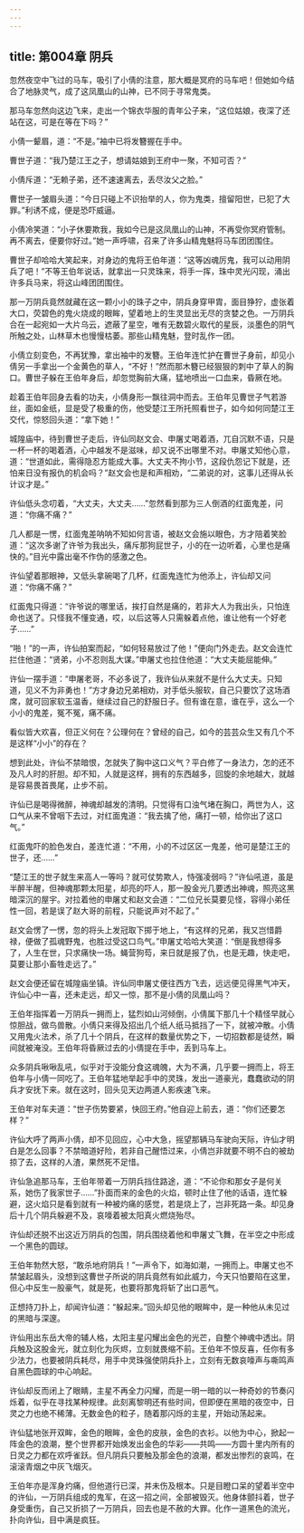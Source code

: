 ```yaml
---
---
---
```

title: 第004章 阴兵
---





忽然夜空中飞过的马车，吸引了小倩的注意，那大概是冥府的马车吧！但她如今结合了地脉灵气，成了这凤凰山的山神，已不同于寻常鬼类。

那马车忽然向这边飞来，走出一个锦衣华服的青年公子来，“这位姑娘，夜深了还站在这，可是在等在下吗？”

小倩一颦眉，道：“不是。”袖中已将发簪握在手中。

曹世子道：“我乃楚江王之子，想请姑娘到王府中一聚，不知可否？”

小倩斥道：“无赖子弟，还不速速离去，丢尽汝父之脸。”

曹世子一皱眉头道：“今日只碰上不识抬举的人，你为鬼类，擅留阳世，已犯了大罪。”利诱不成，便是恐吓威逼。

小倩冷笑道：“小子休要欺我，我如今已是这凤凰山的山神，不再受你冥府管制。再不离去，便要你好过。”她一声呼啸，召来了许多山精鬼魅将马车团团围住。

曹世子却哈哈大笑起来，对身边的鬼将王伯年道：“这等凶魂厉鬼，我可以动用阴兵了吧！”不等王伯年说话，就拿出一只灵珠来，将手一挥，珠中灵光闪现，涌出许多兵马来，将这山峰团团围住。

那一万阴兵竟然就藏在这一颗小小的珠子之中，阴兵身穿甲胄，面目狰狞，虚张着大口，荧碧色的鬼火烧成的眼眸，望着地上的生灵显出无尽的贪婪之色。一万阴兵合在一起宛如一大片乌云，遮蔽了星空，唯有无数碧火取代的星辰，淡墨色的阴气所触之处，山林草木也慢慢枯萎。那些山精鬼魅，登时乱作一团。

小倩立刻变色，不再犹豫，拿出袖中的发簪。王伯年连忙护在曹世子身前，却见小倩另一手拿出一个金黄色的草人，“不好！”然而那木簪已经狠狠的刺中了草人的胸口。曹世子躲在王伯年身后，却忽觉胸前大痛，猛地喷出一口血来，昏厥在地。

趁着王伯年回身去看的功夫，小倩身形一飘往洞中而去。王伯年见曹世子气若游丝，面如金纸，显是受了极重的伤，他受楚江王所托照看世子，如今如何同楚江王交代，惊怒回头道：“拿下她！”

城隍庙中，待到曹世子走后，许仙同赵文会、申屠丈喝着酒，兀自沉默不语，只是一杯一杯的喝着酒，心中越发不是滋味，却又说不出哪里不对。申屠丈知他心意，道：“世道如此，需得隐忍方能成大事。大丈夫不拘小节，这段仇怨记下就是，还怕来日没有报仇的机会吗？”赵文会也是和声相劝，“二弟说的对，这事儿还得从长计议才是。”

许仙低头念叨着，“大丈夫，大丈夫……”忽然看到那为三人倒酒的红面鬼差，问道：“你痛不痛？”

几人都是一愣，红面鬼差呐呐不知如何言语，被赵文会施以眼色，方才陪着笑脸道：“这次多谢了许爷为我出头，痛斥那狗屁世子，小的在一边听着，心里也是痛快的。”目光中露出毫不作伪的感激之色。

许仙望着那眼神，又低头拿碗喝了几杯，红面鬼连忙为他添上，许仙却又问道：“你痛不痛？”

红面鬼只得道：“许爷说的哪里话，挨打自然是痛的，若非大人为我出头，只怕连命也送了。只怪我不懂变通，哎，以后这等人只需躲着点他，谁让他有一个好老子……”

“啪！”的一声，许仙拍案而起，“如何轻易放过了他！”便向门外走去。赵文会连忙拦住他道：“贤弟，小不忍则乱大谋。”申屠丈也拉住他道：“大丈夫能屈能伸。”

许仙一摆手道：“申屠老哥，不必多说了，我许仙从来就不是什么大丈夫。只知道，见义不为非勇也！”方才身边兄弟相劝，对手低头服软，自己只要饮了这场酒席，就可回家软玉温香，继续过自己的舒服日子。但有谁在意，谁在乎，这么一个小小的鬼差，冤不冤，痛不痛。

看似皆大欢喜，但正义何在？公理何在？曾经的自己，如今的芸芸众生又有几个不是这样“小小”的存在？

想到此处，许仙不禁暗恨，怎就失了胸中这口义气？平白修了一身法力，怎的还不及凡人时的肝胆。却不知，人就是这样，拥有的东西越多，回旋的余地越大，就越是容易畏首畏尾，止步不前。

许仙已是喝得微醉，神魂却越发的清明。只觉得有口浊气堵在胸口，两世为人，这口气从来不曾咽下去过，对红面鬼道：“我去擒了他，痛打一顿，给你出了这口气。”

红面鬼吓的脸色发白，差连忙道：“不用，小的不过区区一鬼差，他可是楚江王的世子，还……”

“楚江王的世子就生来高人一等吗？就可仗势欺人，恃强凌弱吗？”许仙吼道，虽是半醉半醒，但神魂那颗太阳星，却亮的吓人，那一股金光几要透出神魂，照亮这黑暗深沉的屋宇。对拉着他的申屠丈和赵文会道：“二位兄长莫要见怪，容得小弟任性一回，若是误了赵大哥的前程，只能说声对不起了。”

赵文会愣了一愣，忽的将头上发冠取下掷于地上，“有这样的兄弟，我又岂惜爵禄，便做了孤魂野鬼，也胜过受这口鸟气。”申屠丈哈哈大笑道：“倒是我想得多了，人生在世，只求痛快一场。蝇营狗芶，来日就是报了仇，也是无趣，快走吧，莫要让那小畜牲走远了。”

赵文会便还留在城隍庙坐镇。许仙同申屠丈便往西方飞去，远远便见得黑气冲天，许仙心中一喜，还未走远，却又一惊，那不是小倩的凤凰山吗？

王伯年指挥着一万阴兵一拥而上，猛烈如山河倾倒，小倩属下那几十个精怪早就心惊胆战，做鸟兽散。小倩只来得及招出几个纸人纸马抵挡了一下，就被冲散。小倩又用鬼火法术，杀了几十个阴兵，在这样的数量优势之下，一切招数都是徒然，瞬间就被淹没。王伯年将昏厥过去的小倩提在手中，丢到马车上。

众多阴兵啾啾乱吼，似乎对于没能分食这魂魄，大为不满，几乎要一拥而上，将王伯年与小倩一同吃了。王伯年猛地举起手中的灵珠，发出一道豪光，蠢蠢欲动的阴兵才安抚下来。就在这时，回头见天边两道人影疾速飞来。

王伯年对车夫道：“世子伤势要紧，快回王府。”他自迎上前去，道：“你们还要怎样？”

许仙大呼了两声小倩，却不见回应，心中大急，摇望那辆马车驶向天际，许仙才明白是怎么回事？不禁暗道好险，若非自己醒悟过来，小倩岂非就要不明不白的被劫掠了去，这样的人渣，果然死不足惜。

许仙急追那马车，王伯年带着一万阴兵挡住路途，道：“不论你和那女子是何关系，她伤了我家世子……”扑面而来的金色的火焰，顿时止住了他的话语，连忙躲避，这火焰只是看到就有一种被灼痛的感觉，若是烧上了，岂非死路一条。却见身后十几个阴兵躲避不及，哀嚎着被太阳真火燃烧殆尽。

许仙却还脱不出这近万阴兵的包围，阴兵围绕着他和申屠丈飞舞，在半空之中形成一个黑色的圆球。

王伯年勃然大怒，“敢杀地府阴兵！”一声令下，如海如潮，一拥而上。申屠丈也不禁皱起眉头，没想到这曹世子所说的阴兵竟然有如此威力，今天只怕要陷在这里，但心中反生一股豪气，就是死，也要将那鬼将斩了出口恶气。

正想持刀扑上，却闻许仙道：“躲起来。”回头却见他的眼眸中，是一种他从未见过的黑暗与深邃。

许仙用出东岳大帝的辅人格，太阳主星闪耀出金色的光芒，自整个神魂中透出。阴兵触及这股金光，就立刻化为灰烬，立刻就畏缩不前。王伯年不惊反喜，任你有多少法力，也要被阴兵耗尽，用手中灵珠强使阴兵扑上，立刻有无数哀嚎声与嘶鸣声自黑色圆球的中心响起。

许仙却反而闭上了眼睛，主星不再全力闪耀，而是一明一暗的以一种奇妙的节奏闪烁着，似乎在寻找某种规律。此刻离黎明还有些时间，但即便在黑暗的夜空中，日灵之力也绝不稀薄。无数金色的粒子，随着那闪烁的主星，开始动荡起来。

许仙猛地张开双眸，金色的眼眸，金色的皮肤，金色的衣衫。以他为中心，掀起一阵金色的浪潮，整个世界都开始焕发出金色的华彩——共鸣——方圆十里内所有的日灵之力都在欢呼雀跃。但凡阴兵只要触及那金色的浪潮，都发出惨烈的哀鸣，在滚滚青烟之中灰飞烟灭。

王伯年亦是浑身灼痛，但他道行已深，并未伤及根本。只是目瞪口呆的望着半空中的许仙，一万阴兵组成的鬼军，在这一招之间，全部被毁灭。他身体颤抖着，世子身受重伤，自己又折损了一万阴兵，回去也是不赦的大罪。化作一道黑色的流光，扑向许仙，目中满是疯狂。